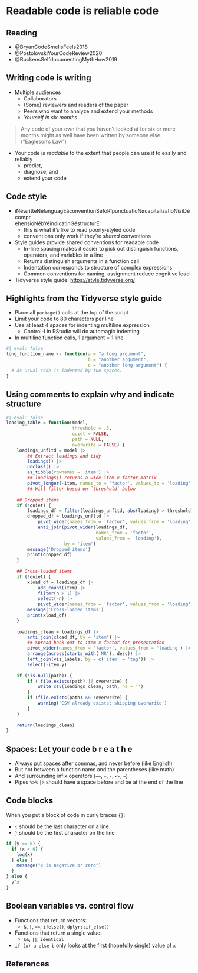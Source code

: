 # Readable code is reliable code 

## Reading 

- @BryanCodeSmellsFeels2018
- @PostolovskiYourCodeReview2020
- @BuckensSelfdocumentingMythHow2019


## Writing code is writing

- Multiple audiences
    - Collaborators
    - (Some) reviewers and readers of the paper
    - Peers who want to analyze and extend your methods
    - *Yourself in six months*

> Any code of your own that you haven't looked at for six or more months might as well have been written by someone else. ("Eagleson's Law")

- Your code is *readable* to the extent that people can use it to easily and reliably 
    - predict, 
    - diagnose, and
    - extend your code


## Code style ##

- iNéwritteNélanguagEáconventionSéfoRîpunctuatioNøcapitalizatioNîaiDécompr\
  ehensioNébYéindicatinGéstructurE
    - this is what it's like to read poorly-styled code
    - conventions only work if they're *shared* conventions

- Style guides provide shared conventions for readable code
    - In-line spacing makes it easier to pick out distinguish functions, operators, and variables in a line
    - Returns distinguish arguments in a function call
    - Indentation corresponds to structure of complex expressions
    - Common conventions for naming, assignment reduce cognitive load

- Tidyverse style guide:  <https://style.tidyverse.org/>


## Highlights from the Tidyverse style guide ##

- Place all `package()` calls at the top of the script
- Limit your code to 80 characters per line
- Use at least 4 spaces for indenting multiline expression
    - Control-I in RStudio will do automagic indenting
- In multiline function calls, 1 argument = 1 line

```r
#| eval: false
long_function_name <- function(a = "a long argument",
                               b = "another argument",
                               c = "another long argument") {
  # As usual code is indented by two spaces.
}
```

## Using comments to explain why and indicate structure {.smaller}

```r
#| eval: false
loading_table = function(model, 
                         threshold = .3, 
                         quiet = FALSE, 
                         path = NULL, 
                         overwrite = FALSE) {
    loadings_unfltd = model |> 
        ## Extract loadings and tidy
        loadings() |> 
        unclass() |> 
        as_tibble(rownames = 'item') |> 
        ## loadings() returns a wide item x factor matrix
        pivot_longer(-item, names_to = 'factor', values_to = 'loading')
        ## Will filter based on `threshold` below
    
    ## Dropped items
    if (!quiet) {
        loadings_df = filter(loadings_unfltd, abs(loading) > threshold)
        dropped_df = loadings_unfltd |> 
            pivot_wider(names_from = 'factor', values_from = 'loading') |> 
            anti_join(pivot_wider(loadings_df, 
                                  names_from = 'factor', 
                                  values_from = 'loading'), 
                      by = 'item')
        message('Dropped items')
        print(dropped_df)
    }
    
    ## Cross-loaded items
    if (!quiet) {
        xload_df = loadings_df |>
            add_count(item) |>
            filter(n > 1) |>
            select(-n) |>
            pivot_wider(names_from = 'factor', values_from = 'loading')
        message('Cross-loaded items')
        print(xload_df)
    }
    
    loadings_clean = loadings_df |>
        anti_join(xload_df, by = 'item') |>
        ## Spread back out to item x factor for presentation
        pivot_wider(names_from = 'factor', values_from = 'loading') |>
        arrange(across(starts_with('MR'), desc)) |> 
        left_join(vis_labels, by = c('item' = 'tag')) |> 
        select(-item.y)
    
    if (!is.null(path)) {
        if (!file.exists(path) || overwrite) {
            write_csv(loadings_clean, path, na = '')
        }
        if (file.exists(path) && !overwrite) {
            warning('CSV already exists; skipping overwrite')
        }
    }
    
    return(loadings_clean)
}
```


## Spaces: Let your code  b r e a t h e

- Always put spaces after commas, and never before (like English)
- But not between a function name and the parentheses (like math)
- And surrounding infix operators (`==`, `+`, `-`, `<-`, `=`)
- Pipes `%>%` `|>` should have a space before and be at the end of the line


## Code blocks
When you put a block of code in curly braces `{}`: 

- `{` should be the last character on a line
- `}` should be the first character on the line

```r
if (y == 0) {
  if (x > 0) {
    log(x)
  } else {
    message("x is negative or zero")
  }
} else {
  y^x
}
```


## Boolean variables vs. control flow

- Functions that return vectors: 
    - `&`, `|`, `==`, `ifelse()`, `dplyr::if_else()`
- Functions that return a single value: 
    - `&&`, `||`, `identical`
- `if (x) a else b` only looks at the first (hopefully single) value of `x`

## References

